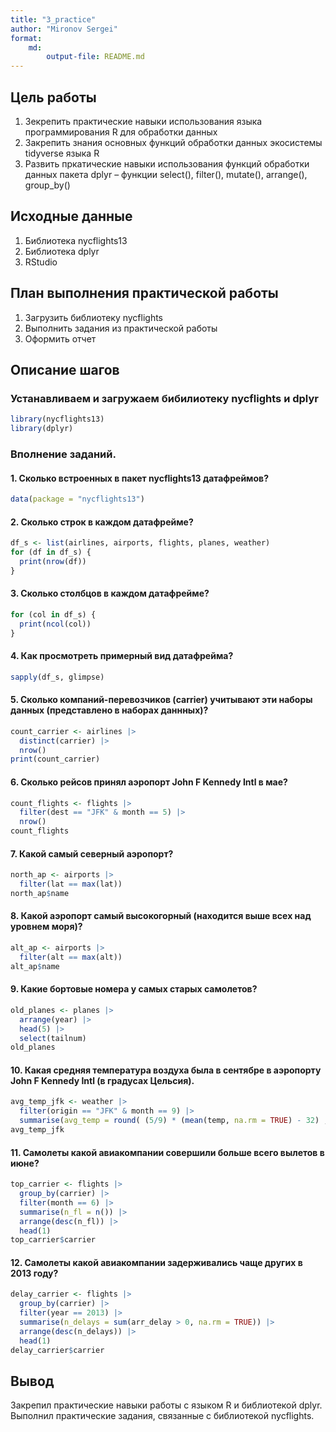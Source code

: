 ---
title: "3_practice"
author: "Mironov Sergei"
format: 
    md:
        output-file: README.md
---

## Цель работы
1. Зекрепить практические навыки использования языка программирования R для обработки данных
2. Закрепить знания основных функций обработки данных экосистемы tidyverse языка R
3. Развить пркатические навыки использования функций обработки данных пакета dplyr – функции
select(), filter(), mutate(), arrange(), group_by()

## Исходные данные
1. Библиотека nycflights13
2. Библиотека dplyr
3. RStudio

## План выполнения практической работы
1. Загрузить библиотеку nycflights
2. Выполнить задания из практической работы
3. Оформить отчет

## Описание шагов
### Устанавливаем и загружаем бибилиотеку nycflights и dplyr
   
```{r}
library(nycflights13)
library(dplyr)
```

### Вполнение заданий.

#### 1. Сколько встроенных в пакет nycflights13 датафреймов?
```{r}
data(package = "nycflights13")
```

#### 2. Сколько строк в каждом датафрейме?
```{r}
df_s <- list(airlines, airports, flights, planes, weather)
for (df in df_s) {
  print(nrow(df))
}
```

#### 3. Сколько столбцов в каждом датафрейме?
```{r}
for (col in df_s) {
  print(ncol(col))
}
```

#### 4. Как просмотреть примерный вид датафрейма?
```{r}
sapply(df_s, glimpse)
```

#### 5. Сколько компаний-перевозчиков (carrier) учитывают эти наборы данных (представлено в наборах даннных)?
```{r}
count_carrier <- airlines |>
  distinct(carrier) |>
  nrow()
print(count_carrier)
```

#### 6. Сколько рейсов принял аэропорт John F Kennedy Intl в мае?
```{r}
count_flights <- flights |>
  filter(dest == "JFK" & month == 5) |>
  nrow()
count_flights
```

#### 7. Какой самый северный аэропорт?
```{r}
north_ap <- airports |> 
  filter(lat == max(lat))
north_ap$name 
```

#### 8. Какой аэропорт самый высокогорный (находится выше всех над уровнем моря)?
```{r}
alt_ap <- airports |>
  filter(alt == max(alt))
alt_ap$name
```

#### 9. Какие бортовые номера у самых старых самолетов?
```{r}
old_planes <- planes |>
  arrange(year) |>
  head(5) |>
  select(tailnum)
old_planes
```

#### 10. Какая средняя температура воздуха была в сентябре в аэропорту John F Kennedy Intl (в градусах Цельсия).
```{r}
avg_temp_jfk <- weather |>
  filter(origin == "JFK" & month == 9) |>
  summarise(avg_temp = round( (5/9) * (mean(temp, na.rm = TRUE) - 32) , 1))
avg_temp_jfk
```

#### 11. Самолеты какой авиакомпании совершили больше всего вылетов в июне?
```{r}
top_carrier <- flights |>
  group_by(carrier) |>
  filter(month == 6) |>
  summarise(n_fl = n()) |>
  arrange(desc(n_fl)) |>
  head(1)
top_carrier$carrier
```

#### 12. Самолеты какой авиакомпании задерживались чаще других в 2013 году?
```{r}
delay_carrier <- flights |>
  group_by(carrier) |>
  filter(year == 2013) |>
  summarise(n_delays = sum(arr_delay > 0, na.rm = TRUE)) |>
  arrange(desc(n_delays)) |>
  head(1)
delay_carrier$carrier
```

## Вывод
Закрепил практические навыки работы с языком R и библиотекой dplyr. Выполнил практические задания, связанные с библиотекой nycflights.
